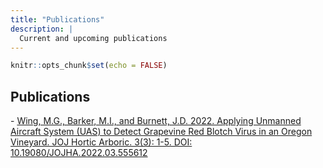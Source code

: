 ```yaml
---
title: "Publications"
description: |
  Current and upcoming publications
---
```


```r
knitr::opts_chunk$set(echo = FALSE)
```

## Publications

\- [Wing, M.G., Barker, M.I., and Burnett, J.D. 2022. Applying Unmanned Aircraft System (UAS) to Detect Grapevine Red Blotch Virus in an Oregon
Vineyard. JOJ Hortic Arboric. 3(3): 1-5. DOI: 10.19080/JOJHA.2022.03.555612](https://juniperpublishers.com/jojha/pdf/JOJHA.MS.ID.555612.pdf)

<!-- -   [Another article](articles/article2.html) -->
